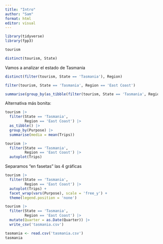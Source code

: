 ```yaml
---
title: "Intro"
author: "Sam"
format: html
editor: visual
---
```


```r
library(tidyverse)
library(fpp3)
```

```r
tourism
```

```r
distinct(tourism, State)
```

Vamos a analizar el estado de Tasmania

```r
distinct(filter(tourism, State == 'Tasmania'), Region)
```

```r
filter(tourism, State == 'Tasmania', Region == 'East Coast')
```

```r
summarise(group_by(as_tibble(filter(tourism, State == 'Tasmania', Region == 'East Coast')), Purpose), media = mean(Trips))
```

Alternativa más bonita:

```r
tourism |>
  filter(State == 'Tasmania', 
         Region == 'East Coast') |>
  as_tibble() |>
  group_by(Purpose) |>
  summarise(media = mean(Trips))
```

```r
tourism |>
  filter(State == 'Tasmania', 
         Region == 'East Coast') |>
  autoplot(Trips)
```

Separamos "en fasetas" las 4 gráficas

```r
tourism |>
  filter(State == 'Tasmania', 
         Region == 'East Coast') |>
  autoplot(Trips) +
  facet_wrap(vars(Purpose), scale = 'free_y') + 
  theme(legend.position = 'none')
```

```r
tourism |>
  filter(State == 'Tasmania', 
         Region == 'East Coast') |>
  mutate(Quarter = as.Date(Quarter)) |>
  write_csv('tasmania.csv')
```

```r
tasmania <- read.csv('tasmania.csv')
tasmania
```

```r

```
